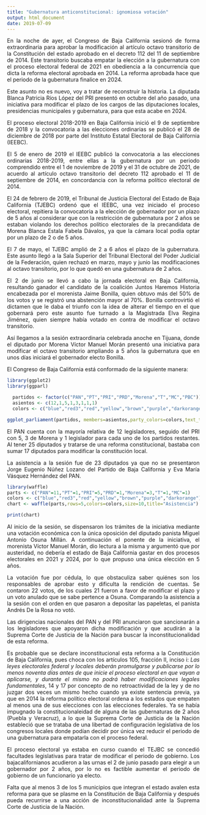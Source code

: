 ```yaml
---
title: "Gubernatura anticonstitucional: ignomiosa votación"
output: html_document
date: 2019-07-09
---
```

<style>
body {
text-align: justify}
</style>

En la noche de ayer, el Congreso de Baja California sesionó de forma extraordinaria para aprobar la modificación al artículo octavo transitorio de la Constitución del estado aprobado en el decreto 112 del 11 de septiembre de 2014. Este transitorio buscaba empatar la elección a la gubernatura con el proceso electoral federal de 2021 en obediencia a la concurrencia que dicta la reforma electoral aprobada en 2014. La reforma aprobada hace que el periodo de la gubernatura finalice en 2024. 

Este asunto no es nuevo, voy a tratar de reconstruir la historia. La diputada Blanca Patricia Ríos López del PRI presentó en octubre del año pasado, una iniciativa para modificar el plazo de los cargos de las diputaciones locales, presidencias municipales y gubernatura, para que esta acabe en 2024.

El proceso electoral 2018-2019 en Baja California inició el 9 de septiembre de 2018 y la convocatoria a las elecciones ordinarias se publicó el 28 de diciembre de 2018 por parte del Instituto Estatal Electoral de Baja California (IEEBC). 

El 5 de enero de 2019 el IEEBC publicó la convocatoria a las elecciones ordinarias 2018-2019, entre ellas a la gubernatura por un periodo comprendido entre el 1 de noviembre de 2019 y el 31 de octubre de 2021, de acuerdo al artículo octavo transitorio del decreto 112 aprobado el 11 de septiembre de 2014, en concordancia con la reforma político electoral de 2014.

El 24 de febrero de 2019, el Tribunal de Justicia Electoral del Estado de Baja California (TJEBC) ordenó que el IEEBC, una vez iniciado el proceso electoral, repitiera la convocatoria a la elección de gobernador por un plazo de 5 años al considerar que con la restricción de gubernatura por 2 años se estaban violando los derechos político electorales de la precandidata de Morena Blanca Estala Fabela Dávalos, ya que la cámara local podía optar por un plazo de 2 o de 5 años. 

El 7 de mayo, el TJEBC amplió de 2 a 6 años el plazo de la gubernatura. Este asunto llegó a la Sala Superior del Tribunal Electoral del Poder Judicial de la Federación, quien rechazó en marzo, mayo y junio las modificaciones al octavo transitorio, por lo que quedó en una gubernatura de 2 años. 

El 2 de junio se llevó a cabo la jornada electoral en Baja California, resultando ganador el candidato de la coalición Juntos Haremos Historia encabezada por el morenista Jaime Bonilla, quien obtuvo más del 50% de los votos y se registró una abstención mayor al 70%. Bonilla controvirtió el dictamen que le daba el triunfo con la idea de alterar el tiempo en el que gobernará pero este asunto fue turnado a la Magistrada Elva Regina Jiménez, quien siempre había votado en contra de modificar el octavo transitorio.

Así llegamos a la sesión extraordinaria celebrada anoche en Tijuana, donde el diputado por Morena Víctor Manuel Morán presentó una iniciativa para modificar el octavo transitorio ampliando a 5 años la gubernatura que en unos días iniciará el gobernador electo Bonilla. 

El Congreso de Baja California está conformado de la siguiente manera: 
```r
library(ggplot2)
library(ggparl)

  partidos <- factor(c("PAN","PT","PRI","PRD","Morena","T","MC","PBC"))
  asientos <- c(12,1,5,1,3,1,1,1)
  colors <- c("blue","red3","red","yellow","brown","purple","darkorange","orange")

```
```r
ggplot_parliament(partidos, members=asientos,party_colors=colors,text_total=TRUE)
```

El PAN cuenta con la mayoría relativa de 12 legisladores, seguido del PRI con 5, 3 de Morena y 1 legislador para cada uno de los partidos restantes. Al tener 25 diputados y tratarse de una reforma constitucional, bastaba con sumar 17 diputados para modificar la constitución local. 

La asistencia a la sesión fue de 23 diputados ya que no se presentaron Jorge Eugenio Núñez Lozano del Partido de Baja California y Eva María Vásquez Hernández del PAN.
```r
library(waffle)
parts <- c("PAN"=11,"PT"=1,"PRI"=5,"PRD"=1,"Morena"=3,"T"=1,"MC"=1)
colors <- c("blue","red3","red","yellow","brown","purple","darkorange")
chart <- waffle(parts,rows=5,colors=colors,size=10,title="Asistencia")
```
```r
print(chart)
```

Al inicio de la sesión, se dispensaron los trámites de la iniciativa mediante una votación económica con la única oposición del diputado panista Miguel Antonio Osuna Millán. A continuación el ponente de la iniciativa, el morenista Víctor Manuel Morán, dio lectura a la misma y argumentó que por austeridad, no debería el estado de Baja California gastar en dos procesos electorales en 2021 y 2024, por lo que propuso una única elección en 5 años. 

La votación fue por cédula, lo que obstaculiza saber quiénes son los responsables de aprobar esto y dificulta la rendición de cuentas. Se contaron 22 votos, de los cuales 21 fueron a favor de modificar el plazo y un voto anulado que se sabe pertence a Osuna. Comparando la asistencia a la sesión con el orden en que pasaron a depositar las papeletas, el panista Andrés De la Rosa no votó.

Las dirigencias nacionales del PAN y del PRI anunciaron que sancionarán a los legisladores que apoyaron dicha modificación y que acudirán a la Suprema Corte de Justicia de la Nación para buscar la inconstitucionalidad de esta reforma. 

Es probable que se declare inconstitucional esta reforma a la Constitución de Baja California, pues choca con los artículos 105, fracción II, inciso i: *Las leyes electorales federal y locales deberán promulgarse y publicarse por lo menos noventa días antes de que inicie el proceso electoral en que vayan a aplicarse, y durante el mismo no podrá haber modificaciones legales fundamentales*, 14 y 17 por concepto de no retroactividad de la ley y de no juzgar dos veces un mismo hecho cuando ya existe sentencia previa, ya que en 2014 la reforma político electoral ordena a los estados que empaten al menos una de sus elecciones con las elecciones federales. Ya se había impugnado la constitucionaleidad de alguna de las gubernaturas de 2 años (Puebla y Veracruz), a lo que la Suprema Corte de Justicia de la Nación estableció que se trataba de una libertad de configuración legislativa de los congresos locales donde podían decidir por única vez reducir el periodo de una gubernatura para empatarla con el proceso federal. 

El proceso electoral ya estaba en curso cuando el TEJBC se concedió facultades legislativas para tratar de modificar el periodo de gobierno. Los bajacalifornianos acudieron a las urnas el 2 de junio pasado para elegir a un gobernador por 2 años, por lo no es factible aumentar el periodo de gobierno de un funcionario ya electo. 

Falta que al menos 3 de los 5 municipios que integran el estado avalen esta reforma para que se plasme en la Constitución de Baja California y después pueda recurrirse a una acción de inconstitucionalidad ante la Suprema Corte de Justicia de la Nación. 